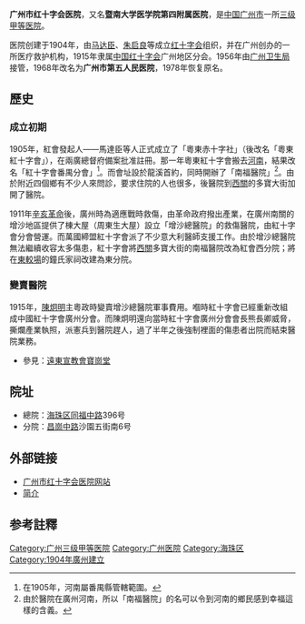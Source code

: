 {{Rough translation|time=2022-05-13T06:14:31+00:00}}
'''广州市红十字会医院'''，又名'''暨南大学医学院第四附属医院'''，是[[中国|中国]][[广州市|广州市]]一所[[三级甲等医院|三级甲等医院]]。

医院创建于1904年，由[[马达臣|马达臣]]、[[朱启良|朱启良]]等成立[[红十字会|红十字会]]组织，并在广州创办的一所医疗救护机构，1915年隶属[[中国红十字会|中国红十字会]]广州地区分会。1956年由[[广州卫生局|广州卫生局]]接管，1968年改名为'''广州市第五人民医院'''，1978年恢复原名。
==歷史==
===成立初期===
1905年，紅會發起人——馬達臣等人正式成立了「粵東赤十字社」（後改名「粵東紅十字會」），在兩廣總督府備案批准註冊。那一年粵東紅十字會搬去[[河南_(廣州)|河南]]，結果改名「紅十字會番禺分會」<ref>在1905年，河南屬番禺縣管轄範圍。</ref>。而會址設於龍溪首約，同時開辦了「南福醫院」<ref>由於醫院在廣州河南，所以「南福醫院」的名可以令到河南的鄉民感到幸福這樣的含義。</ref>。由於附近四個鄉有不少人來問診，要求住院的人也很多，後醫院到[[西關|西關]]的多寶大街加開了醫院。

1911年[[辛亥革命|辛亥革命]]後，廣州時為適應戰時救傷，由革命政府撥出產業，在廣州南關的增沙地區提供了棟大屋（周東生大屋）設立「增沙總醫院」的救傷醫院，由紅十字會分會營運。而萬國締盟紅十字會派了不少意大利醫師支援工作。由於增沙總醫院無法繼續收容太多傷患，紅十字會將[[西關|西關]]多寶大街的南福醫院改為紅會西分院；將在[[東較場|東較場]]的鐘氏家祠改建為東分院。

===變賣醫院===
1915年，[[陳炯明|陳炯明]]主粵政時變賣增沙總醫院軍事費用。嗰時紅十字會已經重新改組成中國紅十字會廣州分會。而陳炯明還向當時紅十字會廣州分會會長熊長卿威脅，撕爛產業執照，派憲兵到醫院趕人，過了半年之後強制裡面的傷患者出院而結束醫院業務{{FACT}}。
* 參見：[[遠東宣教會寶崗堂|遠東宣教會寶崗堂]]

== 院址 ==
*總院：[[海珠区|海珠区]][[同福路|同福中路]]396号
*分院：[[昌岗路|昌崗中路]]沙園五街南6号

== 外部链接 ==
*[http://www.gzrch.com/index.asp 广州市红十字会医院网站] {{Wayback|url=http://www.gzrch.com/index.asp |date=20090321011829 }}
*[http://www.gzrch.com/about/index.asp?id=80&owen1=医院简介 简介] {{Wayback|url=http://www.gzrch.com/about/index.asp?id=80&owen1=%E5%8C%BB%E9%99%A2%E7%AE%80%E4%BB%8B |date=20160305021458 }}

== 参考註釋 ==
{{Reflist}}


{{hospital-stub}}

[[Category:广州三级甲等医院|Category:广州三级甲等医院]]
[[Category:广州医院|Category:广州医院]]
[[Category:海珠区|Category:海珠区]]
[[Category:1904年廣州建立|Category:1904年廣州建立]]